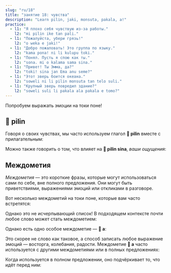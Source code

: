 ```yaml
---
slug: "ru/18"
title: "занятие 18: чувства"
description: "Learn pilin, jaki, monsuta, pakala, a!"
practice:
  - l1: "Я плохо себя чувствую из-за работы."
    l2: "mi pilin ike tan pali."
  - l1: "Пожалуйста, убери грязь!"
    l2: "o weka e jaki!"
  - l1: "Добро пожаловать! Это группа по языку."
    l2: "kama pona! ni li kulupu toki."
  - l1: "Понял. Пусть я спою как ты."
    l2: "sona. mi o kalama sama sina."
  - l1: "Привет! Ты Эмма, да?"
    l2: "toki! sina jan Ema anu seme?"
  - l1: "Этот зверь боится океана."
    l2: "soweli ni li pilin monsuta tan telo suli."
  - l1: "Крупный зверь повредил здание?"
    l2: "soweli suli li pakala ala pakala e tomo?"
---
```



Попробуем выражать эмоции на токи поне!

<List>
  <Word sl="pilin" m="чувствовать себя, испытывать; сердце" />
  <Word sl="jaki" m="грязный, противный, тухлый" />
  <Word sl="monsuta" m="нечто страшное, страх" />
  <Word sl="pakala" m="ломать, вредить" />
</List>

## 󱥎 pilin

Говоря о своих чувствах, мы часто используем глагол **󱥎 pilin** вместе с прилагательным:

<List>
  <Word sl="pilin pona" m="чувствовать себя хорошо" />
  <Word sl="pilin wawa" m="чувствовать себя сильным" />
  <Sentence sl="mi pilin nasa." m="Я странно себя чувствую." />
  <Sentence sl="sina pilin seme?" m="Как вы себя чувствуете?" />
  <Sentence sl="mi pilin monsuta tan soweli." m="Я боюсь животных." />
</List>

Можно также говорить о том, что влияет на **󱥎 pilin sina**, *ваши ощущения*:

<List>
  <Sentence sl="sina pona e pilin mi." m="Вы улучшаете мои ощущения.<br />Вы поднимаете мне настроение." />
  <Sentence sl="kon li jaki tawa pilin." m="Воздух ощущается противным." />
</List>

## Междометия

*Междометия* — это короткие фразы, которые могут использоваться сами по себе, вне полного предложения. Они могут быть приветствиями, выражениями эмоций или откликами в разговоре.

Вот несколько междометий на токи поне, которые вам часто встретятся:

<List>
  <Word sl="toki!" m="Привет! Поговорим!" />
  <Word sl="pona!" m="Хорошо!" />
  <Word sl="sona." m="Понял. Ясно." />
  <Word sl="wawa!" m="Потрясающе! Круто!" />
  <Word sl="lon." m="Это правда. Действительно." />
  <Word sl="kama pona!" m="Добро пожаловать!" />
</List>

Однако это не исчерпывающий список! В подходящем контексте почти любое слово может стать междометием:

<List>
  <Word sl="pipi!" m="(Аааа!) Паук!" />
</List>

Однако есть одно особое междометие — **󱤀 a**:

<List>
  <Word sl="a" m="а, ээ, ай, ..." />
</List>

Это скорее не слово как таковое, а способ записать любое выражение эмоций — восторга, колебания, радости. Междометие **󱤀 a** часто используется с другими междометиями или в полных предложениях:

<List>
    <Word sl="suwi a!" m="Как мило!" />
    <Word sl="a, ken." m="А, может быть." />
    <Word sp="󱤀&zwnj;󱤀&zwnj;󱤀" sl="a a a!" m="хахаха!" />
</List>

Когда используется в полном предложении, оно подчёркивает то, что идёт перед ним:

<List>
    <Sentence sl="mi sona ala a e ni!" m="Я этого <strong>не знаю</strong>!" />
</List>

<Practice exercises={frontmatter.practice} />
